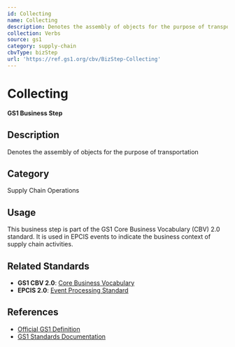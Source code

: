```yaml
---
id: Collecting
name: Collecting
description: Denotes the assembly of objects for the purpose of transportation
collection: Verbs
source: gs1
category: supply-chain
cbvType: bizStep
url: 'https://ref.gs1.org/cbv/BizStep-Collecting'
---
```

# Collecting

**GS1 Business Step**

## Description

Denotes the assembly of objects for the purpose of transportation

## Category

Supply Chain Operations

## Usage

This business step is part of the GS1 Core Business Vocabulary (CBV) 2.0 standard. It is used in EPCIS events to indicate the business context of supply chain activities.

## Related Standards

- **GS1 CBV 2.0**: [Core Business Vocabulary](https://ref.gs1.org/standards/cbv/)
- **EPCIS 2.0**: [Event Processing Standard](https://ref.gs1.org/standards/epcis/)

## References

- [Official GS1 Definition](https://ref.gs1.org/cbv/BizStep-Collecting)
- [GS1 Standards Documentation](https://www.gs1.org/standards)
